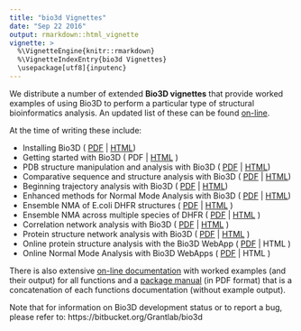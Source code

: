 ```yaml
---
title: "bio3d Vignettes"
date: "Sep 22 2016"
output: rmarkdown::html_vignette
vignette: >
  %\VignetteEngine{knitr::rmarkdown}
  %\VignetteIndexEntry{bio3d Vignettes}
  \usepackage[utf8]{inputenc}
---
```


We distribute a number of extended **Bio3D vignettes** that provide worked examples of using Bio3D to perform a particular type of structural bioinformatics analysis. An updated list of these can be found <a href="http://thegrantlab.org/bio3d/tutorials">on-line</a>.

At the time of writing these include:

* Installing Bio3D ( <a href="http://thegrantlab.org/bio3d/phocadownload/vignettes/Bio3D_install.pdf">PDF</a> | <a href="http://thegrantlab.org/bio3d/tutorials/installing-bio3d">HTML</a>)
* Getting started with Bio3D ( PDF | <a href="http://thegrantlab.org/bio3d/user-guide">HTML</a> )
* PDB structure manipulation and analysis with Bio3D ( <a href="http://thegrantlab.org/bio3d/phocadownload/vignettes/Bio3D_pdb.pdf">PDF</a> | <a href="http://thegrantlab.org/bio3d/tutorials/structure-analysis">HTML</a>)
* Comparative sequence and structure analysis with Bio3D ( <a href="http://thegrantlab.org/bio3d/phocadownload/vignettes/Bio3D_pca.pdf">PDF</a> | <a href="http://thegrantlab.org/bio3d/tutorials/principal-component-analysis">HTML</a>)
* Beginning trajectory analysis with Bio3D ( <a href="http://thegrantlab.org/bio3d/phocadownload/vignettes/Bio3D_md.pdf">PDF</a> | <a href="http://thegrantlab.org/bio3d/tutorials/trajectory-analysis">HTML</a>)
* Enhanced methods for Normal Mode Analysis with Bio3D ( <a href="http://thegrantlab.org/bio3d/phocadownload/vignettes/Bio3D_nma.pdf">PDF</a> | <a href="http://thegrantlab.org/bio3d/tutorials/normal-mode-analysis">HTML</a>)
* Ensemble NMA of E.coli DHFR structures ( <a href="http://thegrantlab.org/bio3d/phocadownload/vignettes/Bio3D_nma-dhfr-partI.pdf">PDF</a> | <a href="http://thegrantlab.org/bio3d/tutorials/ensemble-nma-part-1">HTML</a> )
* Ensemble NMA across multiple species of DHFR ( <a href="http://thegrantlab.org/bio3d/phocadownload/vignettes/Bio3D_nma-dhfr-partII.pdf">PDF</a> | <a href="http://thegrantlab.org/bio3d/tutorials/ensemble-nma-part-2">HTML</a> )
* Correlation network analysis with Bio3D ( <a href="http://thegrantlab.org/bio3d/phocadownload/vignettes/Bio3D_cna-transducin.pdf">PDF</a> | <a href="http://thegrantlab.org/bio3d/tutorials/ensemble-nma-part-1/81-vignettes/87-correlation-network-analysis-with-bio3d">HTML</a> )
* Protein structure network analysis with Bio3D ( <a href="http://thegrantlab.org/bio3d/phocadownload/vignettes/cna_vignette.pdf">PDF</a> | <a href="http://thegrantlab.org/bio3d/tutorials/protein-structure-networks">HTML</a> )
* Online protein structure analysis with the Bio3D WebApp ( <a href="http://thegrantlab.org/bio3d/phocadownload/vignettes/PCA-WebApp.pdf">PDF</a> | HTML )
* Online Normal Mode Analysis with Bio3D WebApps ( <a href="http://thegrantlab.org/bio3d/phocadownload/vignettes/NMA-WebApp.pdf">PDF</a> | HTML )

There is also extensive <a href="http://thegrantlab.org/bio3d/html/index.html">on-line documentation</a> with worked examples (and their output) for all functions and a <a href="http://thegrantlab.org/bio3d/bio3d.pdf">package manual</a> (in PDF format) that is a concatenation of each functions documentation (without example output).

Note that for information on Bio3D development status or to report a bug, please refer to: https://bitbucket.org/Grantlab/bio3d
